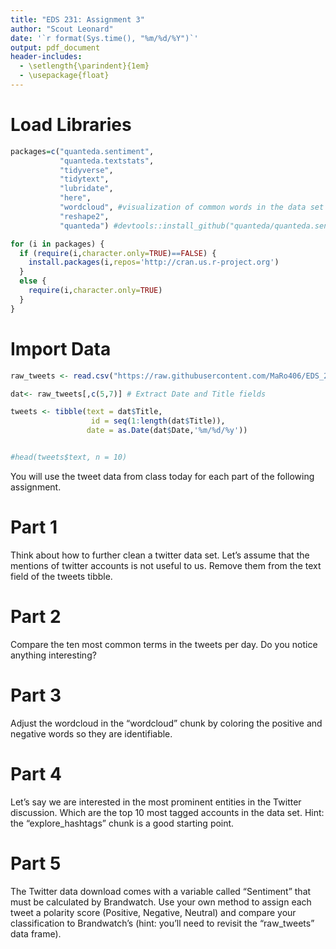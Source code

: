 ```yaml
---
title: "EDS 231: Assignment 3"
author: "Scout Leonard"
date: '`r format(Sys.time(), "%m/%d/%Y")`'
output: pdf_document
header-includes:
  - \setlength{\parindent}{1em}
  - \usepackage{float}
---
```


# Load Libraries

```r
packages=c("quanteda.sentiment",
           "quanteda.textstats",
           "tidyverse",
           "tidytext",
           "lubridate",
           "here",
           "wordcloud", #visualization of common words in the data set
           "reshape2",
           "quanteda") #devtools::install_github("quanteda/quanteda.sentiment") #not available currently through CRAN

for (i in packages) {
  if (require(i,character.only=TRUE)==FALSE) {
    install.packages(i,repos='http://cran.us.r-project.org')
  }
  else {
    require(i,character.only=TRUE)
  }
}
```

# Import Data

```r
raw_tweets <- read.csv("https://raw.githubusercontent.com/MaRo406/EDS_231-text-sentiment/main/dat/IPCC_tweets_April1-10_sample.csv", header=TRUE)

dat<- raw_tweets[,c(5,7)] # Extract Date and Title fields

tweets <- tibble(text = dat$Title,
                  id = seq(1:length(dat$Title)),
                 date = as.Date(dat$Date,'%m/%d/%y'))


#head(tweets$text, n = 10)
```

\newpage

You will use the tweet data from class today for each part of the following assignment.

# Part 1

Think about how to further clean a twitter data set. Let's assume that the mentions of twitter accounts is not useful to us. Remove them from the text field of the tweets tibble.

\newpage

# Part 2

Compare the ten most common terms in the tweets per day.  Do you notice anything interesting?

\newpage

# Part 3

Adjust the wordcloud in the "wordcloud" chunk by coloring the positive and negative words so they are identifiable.

\newpage

# Part 4

Let's say we are interested in the most prominent entities in the Twitter discussion.  Which are the top 10 most tagged accounts in the data set. Hint: the "explore_hashtags" chunk is a good starting point.

\newpage

# Part 5

The Twitter data download comes with a variable called "Sentiment" that must be calculated by Brandwatch.  Use your own method to assign each tweet a polarity score (Positive, Negative, Neutral) and compare your classification to Brandwatch's (hint: you'll need to revisit the "raw_tweets" data frame).   